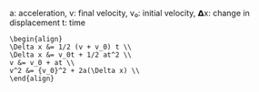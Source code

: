 a: acceleration,
v: final velocity,
v₀: initial velocity,
𝝙x: change in displacement
t: time



```
\begin{align}
\Delta x &= 1/2 (v + v_0) t \\
\Delta x &= v_0t + 1/2 at^2 \\
v &= v_0 + at \\
v^2 &= {v_0}^2 + 2a(\Delta x) \\
\end{align}
```
